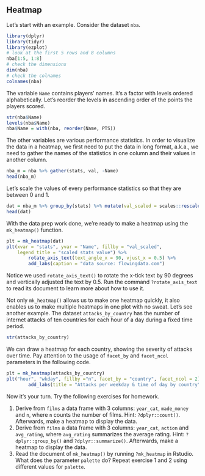 ## Heatmap

Let's start with an example. Consider the dataset `nba`.
```r
library(dplyr)
library(tidyr)
library(ezplot)
# look at the first 5 rows and 8 columns
nba[1:5, 1:8]
# check the dimensions
dim(nba)
# check the colnames
colnames(nba)
```      

The variable `Name` contains players' names. It's a factor with levels ordered 
alphabetically. Let's reorder the levels in ascending order of the points the 
players scored.
```r
str(nba$Name)
levels(nba$Name)
nba$Name = with(nba, reorder(Name, PTS))
```

The other variables are various performance statistics. In order to visualize 
the data in a heatmap, we first need to put the data in long format, a.k.a., we 
need to gather the names of the statistics in one column and their values in 
another column.
```r
nba_m = nba %>% gather(stats, val, -Name)
head(nba_m)
```

Let's scale the values of every performance statistics so that they are between 
0 and 1. 
```r
dat = nba_m %>% group_by(stats) %>% mutate(val_scaled = scales::rescale(val))
head(dat)
```

With the data prep work done, we're ready to make a heatmap using the 
`mk_heatmap()` function.
```r
plt = mk_heatmap(dat)
plt(xvar = "stats", yvar = "Name", fillby = "val_scaled", 
    legend_title = "scaled stats value") %>%
        rotate_axis_text(text_angle_x = 90, vjust_x = 0.5) %>% 
        add_labs(caption = "data source: flowingdata.com")
```

Notice we used `rotate_axis_text()` to rotate the x-tick text by 90 degrees and
vertically adjusted the text by 0.5. Run the command `?rotate_axis_text` to read
its document to learn more about how to use it. 

Not only `mk_heatmap()` allows us to make one heatmap quickly, it also enables
us to make multiple heatmaps in one plot with no sweat. Let's see another 
example. The dataset `attacks_by_country` has the number of internet 
attacks of ten countries for each hour of a day during a fixed time period. 
```r
str(attacks_by_country)
```

We can draw a heatmap for each country, showing the severity of attacks over 
time. Pay attention to the usage of `facet_by` and `facet_ncol` parameters in
the following code.
```r
plt = mk_heatmap(attacks_by_country)
plt("hour", "wkday", fillby ="n", facet_by = "country", facet_ncol = 2) %>%
        add_labs(title = "Attacks per weekday & time of day by country")
```


Now it's your turn. Try the following exercises for homework.

1. Derive from `films` a data frame with 3 columns: `year_cat`, `made_money` and
`n`, where `n` counts the number of films. Hint: `?dplyr::count()`. Afterwards, 
make a heatmap to display the data.
2. Derive from `films` a data frame with 3 columns: `year_cat`, `action` and
`avg_rating`, where `avg_rating` summarizes the average rating. Hint: 
`?dplyr::group_by()` and `?dplyr::summarize()`. Afterwards, make a heatmap to
display the data.
3. Read the document of `mk_heatmap()` by running `?mk_heatmap` in Rstudio. 
What does the parameter `palette` do? Repeat exercise 1 and 2 using different 
values for `palette`.


